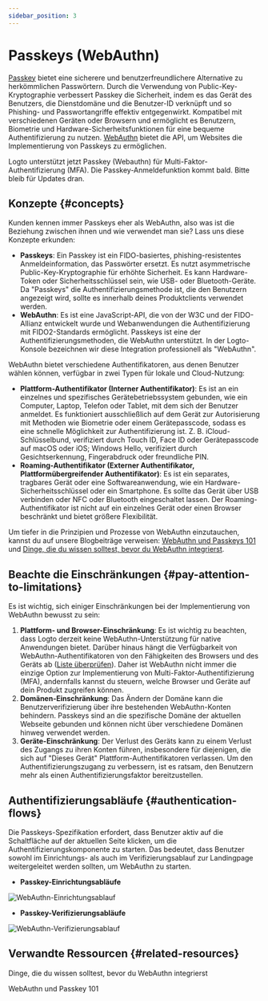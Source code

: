 ```yaml
---
sidebar_position: 3
---
```


# Passkeys (WebAuthn)

[Passkey](https://auth.wiki/passkey) bietet eine sicherere und benutzerfreundlichere Alternative zu herkömmlichen Passwörtern. Durch die Verwendung von Public-Key-Kryptographie verbessert Passkey die Sicherheit, indem es das Gerät des Benutzers, die Dienstdomäne und die Benutzer-ID verknüpft und so Phishing- und Passwortangriffe effektiv entgegenwirkt. Kompatibel mit verschiedenen Geräten oder Browsern und ermöglicht es Benutzern, Biometrie und Hardware-Sicherheitsfunktionen für eine bequeme Authentifizierung zu nutzen. [WebAuthn](https://auth.wiki/webauthn) bietet die API, um Websites die Implementierung von Passkeys zu ermöglichen.

Logto unterstützt jetzt Passkey (Webauthn) für Multi-Faktor-Authentifizierung (MFA). Die Passkey-Anmeldefunktion kommt bald. Bitte bleib für Updates dran.

## Konzepte \{#concepts}

Kunden kennen immer Passkeys eher als WebAuthn, also was ist die Beziehung zwischen ihnen und wie verwendet man sie? Lass uns diese Konzepte erkunden:

- **Passkeys**: Ein Passkey ist ein FIDO-basiertes, phishing-resistentes Anmeldeinformation, das Passwörter ersetzt. Es nutzt asymmetrische Public-Key-Kryptographie für erhöhte Sicherheit. Es kann Hardware-Token oder Sicherheitsschlüssel sein, wie USB- oder Bluetooth-Geräte. Da "Passkeys" die Authentifizierungsmethode ist, die den Benutzern angezeigt wird, sollte es innerhalb deines Produktclients verwendet werden.
- **WebAuthn**: Es ist eine JavaScript-API, die von der W3C und der FIDO-Allianz entwickelt wurde und Webanwendungen die Authentifizierung mit FIDO2-Standards ermöglicht. Passkeys ist eine der Authentifizierungsmethoden, die WebAuthn unterstützt. In der Logto-Konsole bezeichnen wir diese Integration professionell als "WebAuthn".

WebAuthn bietet verschiedene Authentifikatoren, aus denen Benutzer wählen können, verfügbar in zwei Typen für lokale und Cloud-Nutzung:

- **Plattform-Authentifikator (Interner Authentifikator)**: Es ist an ein einzelnes und spezifisches Gerätebetriebssystem gebunden, wie ein Computer, Laptop, Telefon oder Tablet, mit dem sich der Benutzer anmeldet. Es funktioniert ausschließlich auf dem Gerät zur Autorisierung mit Methoden wie Biometrie oder einem Gerätepasscode, sodass es eine schnelle Möglichkeit zur Authentifizierung ist. Z. B. iCloud-Schlüsselbund, verifiziert durch Touch ID, Face ID oder Gerätepasscode auf macOS oder iOS; Windows Hello, verifiziert durch Gesichtserkennung, Fingerabdruck oder freundliche PIN.
- **Roaming-Authentifikator (Externer Authentifikator, Plattformübergreifender Authentifikator)**: Es ist ein separates, tragbares Gerät oder eine Softwareanwendung, wie ein Hardware-Sicherheitsschlüssel oder ein Smartphone. Es sollte das Gerät über USB verbinden oder NFC oder Bluetooth eingeschaltet lassen. Der Roaming-Authentifikator ist nicht auf ein einzelnes Gerät oder einen Browser beschränkt und bietet größere Flexibilität.

Um tiefer in die Prinzipien und Prozesse von WebAuthn einzutauchen, kannst du auf unsere Blogbeiträge verweisen: [WebAuthn und Passkeys 101](https://blog.logto.io/web-authn-and-passkey-101/) und [Dinge, die du wissen solltest, bevor du WebAuthn integrierst](https://blog.logto.io/webauthn-base-knowledge/).

## Beachte die Einschränkungen \{#pay-attention-to-limitations}

Es ist wichtig, sich einiger Einschränkungen bei der Implementierung von WebAuthn bewusst zu sein:

1. **Plattform- und Browser-Einschränkung**: Es ist wichtig zu beachten, dass Logto derzeit keine WebAuthn-Unterstützung für native Anwendungen bietet. Darüber hinaus hängt die Verfügbarkeit von WebAuthn-Authentifikatoren von den Fähigkeiten des Browsers und des Geräts ab ([Liste überprüfen](https://caniuse.com/?search=webauthn)). Daher ist WebAuthn nicht immer die einzige Option zur Implementierung von Multi-Faktor-Authentifizierung (MFA), andernfalls kannst du steuern, welche Browser und Geräte auf dein Produkt zugreifen können.
2. **Domänen-Einschränkung**: Das Ändern der Domäne kann die Benutzerverifizierung über ihre bestehenden WebAuthn-Konten behindern. Passkeys sind an die spezifische Domäne der aktuellen Webseite gebunden und können nicht über verschiedene Domänen hinweg verwendet werden.
3. **Geräte-Einschränkung**: Der Verlust des Geräts kann zu einem Verlust des Zugangs zu ihren Konten führen, insbesondere für diejenigen, die sich auf "Dieses Gerät" Plattform-Authentifikatoren verlassen. Um den Authentifizierungszugang zu verbessern, ist es ratsam, den Benutzern mehr als einen Authentifizierungsfaktor bereitzustellen.

## Authentifizierungsabläufe \{#authentication-flows}

Die Passkeys-Spezifikation erfordert, dass Benutzer aktiv auf die Schaltfläche auf der aktuellen Seite klicken, um die Authentifizierungskomponente zu starten. Das bedeutet, dass Benutzer sowohl im Einrichtungs- als auch im Verifizierungsablauf zur Landingpage weitergeleitet werden sollten, um WebAuthn zu starten.

- **Passkey-Einrichtungsabläufe**

<img src="/img/assets/webauthn-setup-flow.png" alt="WebAuthn-Einrichtungsablauf" />

- **Passkey-Verifizierungsabläufe**

<img src="/img/assets/webauthn-verification-flow.png" alt="WebAuthn-Verifizierungsablauf" />

## Verwandte Ressourcen \{#related-resources}

<Url href="https://blog.logto.io/webauthn-base-knowledge">
  Dinge, die du wissen solltest, bevor du WebAuthn integrierst
</Url>

<Url href="https://blog.logto.io/web-authn-and-passkey-101">WebAuthn und Passkey 101</Url>
